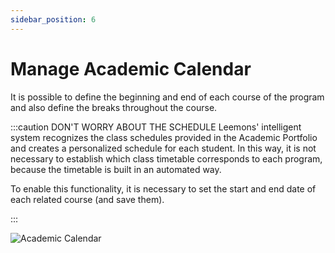 ```yaml
---
sidebar_position: 6
---
```


# Manage Academic Calendar

It is possible to define the beginning and end of each course of the program and also define the breaks throughout the course.

:::caution DON'T WORRY ABOUT THE SCHEDULE
Leemons' intelligent system recognizes the class schedules provided in the Academic Portfolio and creates a personalized schedule for each student. In this way, it is not necessary to establish which class timetable corresponds to each program, because the timetable is built in an automated way.

To enable this functionality, it is necessary to set the start and end date of each related course (and save them).

:::

![Academic Calendar](/img/academic_calendar.png)
